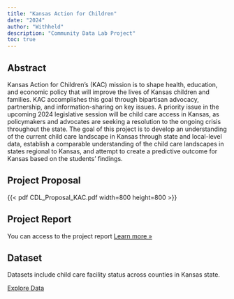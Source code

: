 ```yaml
---
title: "Kansas Action for Children"
date: "2024"
author: "Withheld"
description: "Community Data Lab Project"
toc: true
---
```


## Abstract

Kansas Action for Children’s (KAC) mission is to shape health, education, and economic policy that will improve the lives of Kansas children and families. KAC accomplishes this goal through bipartisan advocacy, partnership, and information-sharing on key issues. A priority issue in the upcoming 2024 legislative session will be child care access in Kansas, as policymakers and advocates are seeking a resolution to the ongoing crisis throughout the state. The goal of this project is to develop an understanding of the current child care landscape in Kansas through state and local-level data, establish a comparable understanding of the child care landscapes in states regional to Kansas, and attempt to create a predictive outcome for Kansas based on the students’ findings.

## Project Proposal

{{< pdf CDL_Proposal_KAC.pdf width=800 height=800 >}}

## Project Report

You can access to the project report [Learn more »](report_KAC.html)

## Dataset 

Datasets include child care facility status across counties in Kansas state. 

[Explore Data](../datasets/dataset_ex1.qmd)
